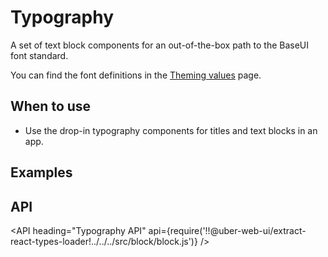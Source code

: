 <!--
Copyright (c) 2018-2019 Uber Technologies, Inc.

This source code is licensed under the MIT license found in the
LICENSE file in the root directory of this source tree.
-->




# Typography

A set of text block components for an out-of-the-box path to the BaseUI font standard.

You can find the font definitions in the [Theming values](/theming/theming-values/) page.

## When to use

- Use the drop-in typography components for titles and text blocks in an app.

## Examples

<Example title="Typography Text Blocks" path="typography/text.js">
  <Text />
</Example>

<Example title="Typography Display Block" path="typography/display.js">
  <Display />
</Example>

## API

<API
  heading="Typography API"
  api={require('!!@uber-web-ui/extract-react-types-loader!../../../src/block/block.js')}
/>
